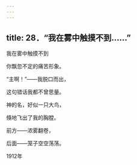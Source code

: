 ```yaml
---
---
---
```

title: 28．“我在雾中触摸不到……”
---




我在雾中触摸不到

你飘忽不定的痛苦形象。

“主啊！”——我脱口而出，

这句错话我都不曾思量。

神的名，好似一只大鸟，

倏地飞出了我的胸膛。

前方——浓雾翻卷，

后面——笼子空空荡荡。

1912年
